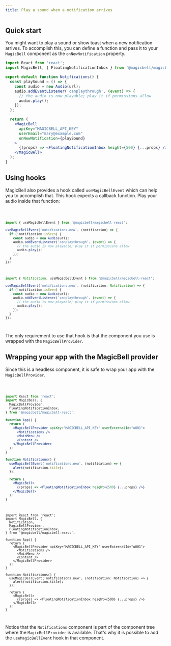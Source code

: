 ```yaml
---
title: Play a sound when a notification arrives
---
```


## Quick start

You might want to play a sound or show toast when a new notification arrives. To accomplish this, you can define a function and pass it to your `MagicBell` component as the `onNewNotification` property.

```jsx
import React from 'react';
import MagicBell, { FloatingNotificationInbox } from '@magicbell/magicbell-react';

export default function Notifications() {
  const playSound = () => {
    const audio = new Audio(url);
    audio.addEventListener('canplaythrough', (event) => {
      // the audio is now playable; play it if permissions allow
      audio.play();
    });
  };

  return (
    <MagicBell
      apiKey="MAGICBELL_API_KEY"
      userEmail="mary@example.com"
      onNewNotification={playSound}
    >
      {(props) => <FloatingNotificationInbox height={500} {...props} />}
    </MagicBell>
  );
}
```

## Using hooks

MagicBell also provides a hook called `useMagicBellEvent` which can help you to accomplish that. This hook expects a callback function. Play your audio inside that function:

<Code>

```javascript
import { useMagicBellEvent } from '@magicbell/magicbell-react';

useMagicBellEvent('notifications.new', (notification) => {
  if (!notification.isSeen) {
    const audio = new Audio(url);
    audio.addEventListener('canplaythrough', (event) => {
      // the audio is now playable; play it if permissions allow
      audio.play();
    });
  }
});
```

```ts
import { Notification, useMagicBellEvent } from '@magicbell/magicbell-react';

useMagicBellEvent('notifications.new', (notification: Notification) => {
  if (!notification.isSeen) {
    const audio = new Audio(url);
    audio.addEventListener('canplaythrough', (event) => {
      // the audio is now playable; play it if permissions allow
      audio.play();
    });
  }
});
```

</Code>

The only requirement to use that hook is that the component you use is wrapped with the `MagicBellProvider`.

## Wrapping your app with the MagicBell provider

Since this is a headless component, it is safe to wrap your app with the `MagicBellProvider`.

<Code>

```jsx
import React from 'react';
import MagicBell, {
  MagicBellProvider,
  FloatingNotificationInbox,
} from '@magicbell/magicbell-react';

function App() {
  return (
    <MagicBellProvider apiKey="MAGICBELL_API_KEY" userExternalId="u001">
      <Notifications />
      <MainMenu />
      <Content />
    </MagicBellProvider>
  );
}

function Notifications() {
  useMagicBellEvent('notifications.new', (notification) => {
    alert(notification.title);
  });

  return (
    <MagicBell>
      {(props) => <FloatingNotificationInbox height={500} {...props} />}
    </MagicBell>
  );
}
```

```tsx
import React from 'react';
import MagicBell, {
  Notification,
  MagicBellProvider,
  FloatingNotificationInbox,
} from '@magicbell/magicbell-react';

function App() {
  return (
    <MagicBellProvider apiKey="MAGICBELL_API_KEY" userExternalId="u001">
      <Notifications />
      <MainMenu />
      <Content />
    </MagicBellProvider>
  );
}

function Notifications() {
  useMagicBellEvent('notifications.new', (notification: Notification) => {
    alert(notification.title);
  });

  return (
    <MagicBell>
      {(props) => <FloatingNotificationInbox height={500} {...props} />}
    </MagicBell>
  );
}
```

</Code>

Notice that the `Notifications` component is part of the component tree where the `MagicBellProvider` is available. That's why it is possible to add the `useMagicBellEvent` hook in that component.
